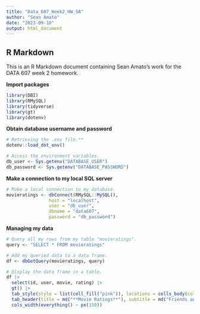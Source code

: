 ---
title: "Data_607_Week2_HW_SA"
author: "Sean Amato"
date: "2023-09-10"
output: html_document
---
## R Markdown

This is an R Markdown document containing Sean Amato's work for the DATA 607 week 2 homework.  
  
**Import packages**
```{r, message=FALSE, warning=FALSE}
library(DBI)
library(RMySQL)
library(tidyverse)
library(gt)
library(dotenv)
```

**Obtain database username and password**
```{r}
# Retrieving the .env file.**
dotenv::load_dot_env()

# Access the environment variables.
db_user <- Sys.getenv("DATABASE_USER")
db_password <- Sys.getenv("DATABASE_PASSWORD")
```

**Make a connection to my local SQL server**
```{r}
# Make a local connection to my database.
movieratings <- dbConnect(RMySQL::MySQL(),
                host = "localhost",
                user = "db_user",
                dbname = "data607",
                password = "db_password")
```


**Managing my data**
```{r}

# Query all my rows from my table "movieratings".
query <- "SELECT * FROM movieratings"

# Add my queried data to a data frame.
df <- dbGetQuery(movieratings, query)

# Display the data frame in a table.
df |>
  select(id, user, movie, rating) |>
  gt() |>
  tab_style(style = list(cell_fill("pink")), locations = cells_body(columns = user)) |>
  tab_header(title = md("**Movie Ratings**"), subtitle = md("Friends and Family Movie Ratings")) |>
  cols_width(everything() ~ px(150))
```

